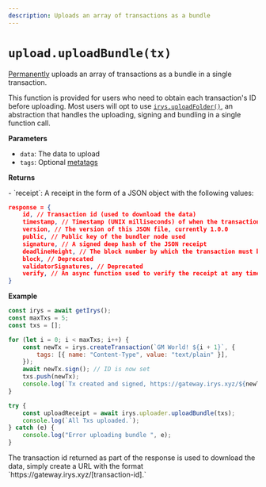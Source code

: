 ```yaml
---
description: Uploads an array of transactions as a bundle
---
```



# `upload.uploadBundle(tx)`

[Permanently](/overview/permanent-data) uploads an array of transactions as a bundle in a single transaction.

This function is provided for users who need to obtain each transaction's ID before uploading. Most users will opt to use [`irys.uploadFolder()`](/irys-sdk/api/uploadFolder), an abstraction that handles the uploading, signing and bundling in a single function call.

**Parameters**

<div className="-mt-6" />

- `data`: The data to upload
- `tags`: Optional [metatags](/irys-sdk/tags)

**Returns**

<div className="-mt-6" />- `receipt`: A receipt in the form of a JSON object with the following values:

```json
response = {
	id, // Transaction id (used to download the data)
	timestamp, // Timestamp (UNIX milliseconds) of when the transaction was created and verified
	version, // The version of this JSON file, currently 1.0.0
	public, // Public key of the bundler node used
	signature, // A signed deep hash of the JSON receipt
	deadlineHeight, // The block number by which the transaction must be finalized on Arweave
	block, // Deprecated
	validatorSignatures, // Deprecated
	verify, // An async function used to verify the receipt at any time
}
```

**Example**

```js
const irys = await getIrys();
const maxTxs = 5;
const txs = [];

for (let i = 0; i < maxTxs; i++) {
	const newTx = irys.createTransaction(`GM World! ${i + 1}`, {
		tags: [{ name: "Content-Type", value: "text/plain" }],
	});
	await newTx.sign(); // ID is now set
	txs.push(newTx);
	console.log(`Tx created and signed, https://gateway.irys.xyz/${newTx.id}`);
}

try {
	const uploadReceipt = await irys.uploader.uploadBundle(txs);
	console.log(`All Txs uploaded.`);
} catch (e) {
	console.log("Error uploading bundle ", e);
}
```

<Callout type="info" emoji="ℹ️">
	The transaction id returned as part of the response is used to download the data, simply create a URL with the format
	`https://gateway.irys.xyz/[transaction-id].`
</Callout>
